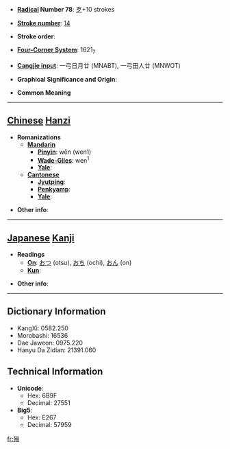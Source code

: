 * '''[[Wiktionary:Chinese radical index| Radical]] Number 78''': [[Wiktionary:Chinese radical index 歹|歹]]+10 strokes

* '''[[Wiktionary:Chinese total strokes index|Stroke number]]''': [[Wiktionary:Chinese total strokes index 14|14]]

* '''Stroke order''': 

* '''[[Wiktionary:Chinese four corner index|Four-Corner System]]''': 1621<sub>7</sub>

* '''[[Wiktionary:Chinese Cangjie index|Cangjie input]]''': 一弓日月廿 (MNABT), 一弓田人廿 (MNWOT)

* '''Graphical Significance and Origin''': 

* '''Common Meaning'''

----

== [[Chinese]] [[Hanzi]] ==

* '''Romanizations'''
** '''[[Mandarin]]'''
*** '''[[Pinyin]]''': wēn (wen1)
*** '''[[Wade-Giles]]''': wen<sup>1</sup>
*** '''[[Yale]]''': 
** '''[[Cantonese]]'''
*** '''[[Jyutping]]''':
*** '''[[Penkyamp]]''': 
*** '''[[Yale]]''': 

* '''Other info''': 

----

== [[Japanese]] [[Kanji]] ==

* '''Readings'''
** '''[[On]]''': [[おつ]] (otsu), [[おち]] (ochi), [[おん]] (on)
** '''[[Kun]]''': 

* '''Other info''':  

----

== Dictionary Information ==

* KangXi: 0582.250
* Morobashi: 16536
* Dae Jaweon: 0975.220
* Hanyu Da Zidian: 21391.060

== Technical Information ==

* '''Unicode''':
** Hex: 6B9F
** Decimal: 27551
* '''Big5''':
** Hex: E267
** Decimal: 57959

[[fr:殟]]